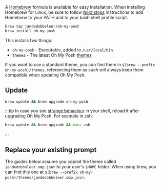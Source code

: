 A [Homebrew][brew] formula is available for easy installation. When installing Homebrew for Linux, be sure to follow *[Next steps][nextsteps]* instructions to add Homebrew to your PATH and to your bash shell profile script. 

```bash
brew tap jandedobbeleer/oh-my-posh
brew install oh-my-posh
```

This installs two things:

- `oh-my-posh` - Executable, added to `/usr/local/bin`
- `themes` - The latest Oh My Posh [themes][themes]

If you want to use a standard theme, you can find them in `$(brew --prefix oh-my-posh)/themes`, referencing them as such
will always keep them compatible when updating Oh My Posh.

## Update

```bash
brew update && brew upgrade oh-my-posh
```

:::tip
In case you see [strange behaviour][strange] in your shell, reload it after upgrading Oh My Posh.
For example in zsh:

```bash
brew update && brew upgrade && exec zsh
```
:::

## Replace your existing prompt

The guides below assume you copied the theme called `jandedobbeleer.omp.json` to your user's `$HOME` folder.
When using brew, you can find this one at `$(brew --prefix oh-my-posh)/themes/jandedobbeleer.omp.json`.

[brew]: brew.sh
[nextsteps]: https://docs.brew.sh/Homebrew-on-Linux#install
[themes]: https://ohmyposh.dev/docs/themes
[strange]: https://github.com/JanDeDobbeleer/oh-my-posh/issues/1287
